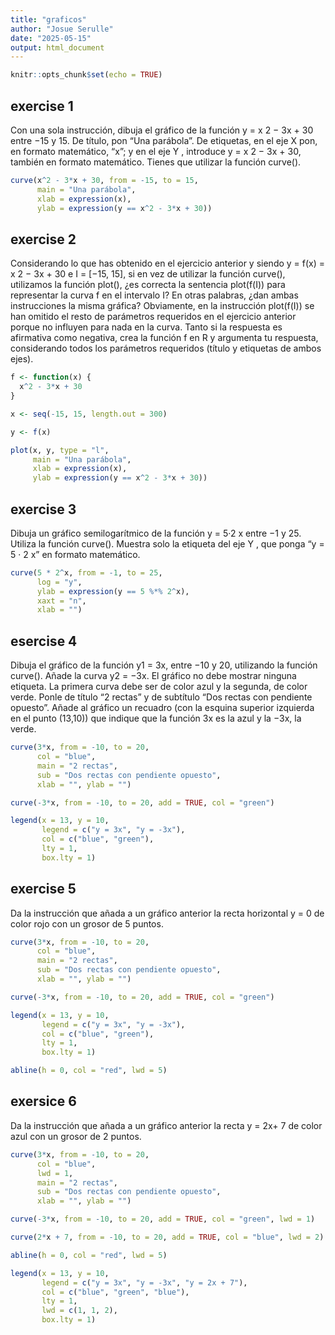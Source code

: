 ```yaml
---
title: "graficos"
author: "Josue Serulle"
date: "2025-05-15"
output: html_document
---
```


```r
knitr::opts_chunk$set(echo = TRUE)
```

## exercise 1 

Con una sola instrucción, dibuja el gráfico de la función y = x
2 − 3x + 30 entre −15 y 15. De título,
pon “Una parábola”. De etiquetas, en el eje X pon, en formato matemático, “x”; y en el eje Y , introduce
y = x
2 − 3x + 30, también en formato matemático. Tienes que utilizar la función curve().

```r
curve(x^2 - 3*x + 30, from = -15, to = 15,
      main = "Una parábola",
      xlab = expression(x),
      ylab = expression(y == x^2 - 3*x + 30))

```

## exercise 2 

Considerando lo que has obtenido en el ejercicio anterior y siendo y = f(x) = x
2 − 3x + 30 e I = [−15, 15],
si en vez de utilizar la función curve(), utilizamos la función plot(), ¿es correcta la sentencia plot(f(I))
para representar la curva f en el intervalo I? En otras palabras, ¿dan ambas instrucciones la misma gráfica?
Obviamente, en la instrucción plot(f(I)) se han omitido el resto de parámetros requeridos en el ejercicio
anterior porque no influyen para nada en la curva. Tanto si la respuesta es afirmativa como negativa, crea la
función f en R y argumenta tu respuesta, considerando todos los parámetros requeridos (título y etiquetas
de ambos ejes).

```r
f <- function(x) {
  x^2 - 3*x + 30
}

x <- seq(-15, 15, length.out = 300)

y <- f(x)

plot(x, y, type = "l",
     main = "Una parábola",
     xlab = expression(x),
     ylab = expression(y == x^2 - 3*x + 30))

```

## exercise 3

Dibuja un gráfico semilogarítmico de la función y = 5·2
x
entre −1 y 25. Utiliza la función curve(). Muestra
solo la etiqueta del eje Y , que ponga “y = 5 · 2
x
” en formato matemático.

```r
curve(5 * 2^x, from = -1, to = 25,
      log = "y",
      ylab = expression(y == 5 %*% 2^x),
      xaxt = "n",  
      xlab = "")
```

## esercise 4

Dibuja el gráfico de la función y1 = 3x, entre −10 y 20, utilizando la función curve(). Añade la curva
y2 = −3x. El gráfico no debe mostrar ninguna etiqueta. La primera curva debe ser de color azul y la
segunda, de color verde. Ponle de título “2 rectas” y de subtítulo “Dos rectas con pendiente opuesto”. Añade
al gráfico un recuadro (con la esquina superior izquierda en el punto (13,10)) que indique que la función 3x
es la azul y la −3x, la verde.

```r
curve(3*x, from = -10, to = 20,
      col = "blue",
      main = "2 rectas",
      sub = "Dos rectas con pendiente opuesto",
      xlab = "", ylab = "")

curve(-3*x, from = -10, to = 20, add = TRUE, col = "green")

legend(x = 13, y = 10,
       legend = c("y = 3x", "y = -3x"),
       col = c("blue", "green"),
       lty = 1,
       box.lty = 1)
```

## exercise 5

Da la instrucción que añada a un gráfico anterior la recta horizontal y = 0 de color rojo con un grosor de 5
puntos.

```r
curve(3*x, from = -10, to = 20,
      col = "blue",
      main = "2 rectas",
      sub = "Dos rectas con pendiente opuesto",
      xlab = "", ylab = "")

curve(-3*x, from = -10, to = 20, add = TRUE, col = "green")

legend(x = 13, y = 10,
       legend = c("y = 3x", "y = -3x"),
       col = c("blue", "green"),
       lty = 1,
       box.lty = 1)

abline(h = 0, col = "red", lwd = 5)

```

## exersice 6

Da la instrucción que añada a un gráfico anterior la recta y = 2x+ 7 de color azul con un grosor de 2 puntos.

```r
curve(3*x, from = -10, to = 20,
      col = "blue",
      lwd = 1,
      main = "2 rectas",
      sub = "Dos rectas con pendiente opuesto",
      xlab = "", ylab = "")

curve(-3*x, from = -10, to = 20, add = TRUE, col = "green", lwd = 1)

curve(2*x + 7, from = -10, to = 20, add = TRUE, col = "blue", lwd = 2)

abline(h = 0, col = "red", lwd = 5)

legend(x = 13, y = 10,
       legend = c("y = 3x", "y = -3x", "y = 2x + 7"),
       col = c("blue", "green", "blue"),
       lty = 1,
       lwd = c(1, 1, 2),
       box.lty = 1)

```

